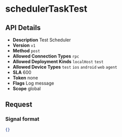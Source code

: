 # schedulerTaskTest

## API Details

- **Description** Test Scheduler
- **Version** `v1`
- **Method** `post`
- **Allowed Connection Types** `rpc` 
- **Allowed Deployment Kinds** `localHost` `test` 
- **Allowed Device Types** `test` `ios` `android` `web` `agent` 
- **SLA** 600
- **Token** none
- **Flags** Log message
- **Scope** global


## Request

### Signal format

```json
{}
```


